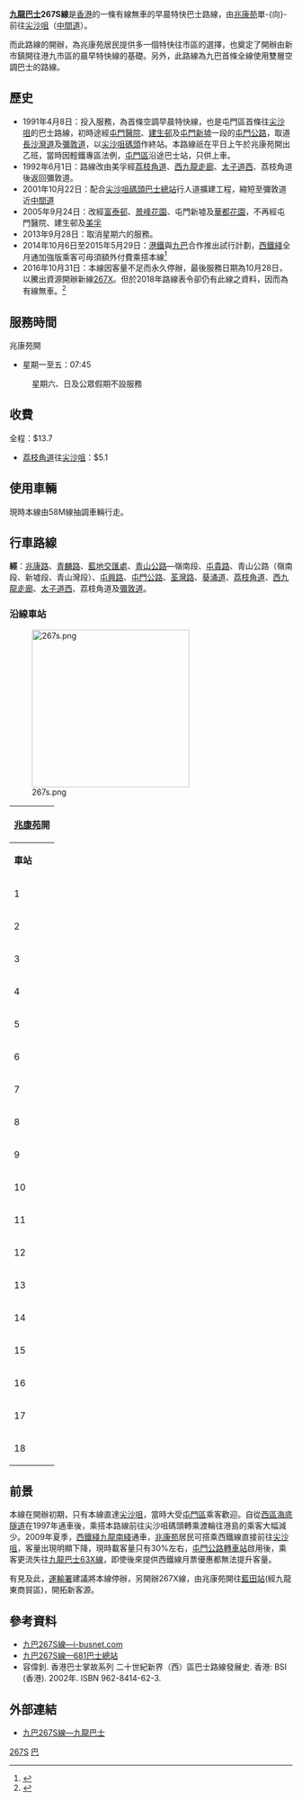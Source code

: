 {{公共汽車路線資訊
| 代表圖像 = KMB JU1546 267S.jpg
| 路線名稱             = 九龍巴士267S線
| 外文名稱             = KMB Route 267S
| 經營者 = 九龍巴士
| 所屬車廠 = [[九巴屯門車廠|屯門車廠]]（U）
| 全程行駛里程 = 34.7公里
| 全程行車時間 = 84分鐘
| 起點站 = [[兆康苑|兆康苑]]
| 途經地點 = [[屯門公路|屯門公路]]、[[荃灣路|荃灣路]]、[[西九龍走廊|西九龍走廊]]
| 終點站 = [[尖沙咀|尖沙咀]]（[[中間道|中間道]]）
| 服務時間 = 星期一至五：07:45
| 起點站服務時間 = 
| 終點站服務時間 = 
| 班次頻率 = 固定班次
| 路線用車 = 沒有指定用車
| 全程收費 = $13.7
| 分段收費站點 = [[荔枝角道|荔枝角道]]往尖沙咀：$5.1
| 服務時間以外替代路線 = [[九龍巴士63X線|九龍巴士63X線]]
| 主要競爭交通 = [[港鐵|港鐵]][[屯馬線|屯馬線]]
| 備註=
| 路線性質=早上繁忙時間單向線
}}

'''[[九龍巴士|九龍巴士]]267S線'''是[[香港|香港]]的一條有線無車的早晨特快巴士路線，由[[兆康苑|兆康苑]]單-{向}-前往[[尖沙咀|尖沙咀]]（[[中間道|中間道]]）。

而此路線的開辦，為兆康苑居民提供多一個特快往市區的選擇，也奠定了開辦由新市鎮開往港九市區的晨早特快線的基礎。另外，此路線為九巴首條全線使用雙層空調巴士的路線。

==歷史==
*1991年4月8日：投入服務，為首條空調早晨特快線，也是屯門區首條往[[尖沙咀|尖沙咀]]的巴士路線，初時途經[[屯門醫院|屯門醫院]]、[[建生邨|建生邨]]及[[屯門新墟|屯門新墟]]一段的[[屯門公路|屯門公路]]，取道[[長沙灣道|長沙灣道]]及[[彌敦道|彌敦道]]，以[[尖沙咀天星碼頭|尖沙咀碼頭]]作終站。本路線祇在平日上午於兆康苑開出乙班，當時因輕鐵專區法例，[[屯門區|屯門區]]沿途巴士站，只供上車。
*1992年6月1日：路線改由美孚經[[荔枝角道|荔枝角道]]、[[西九龍走廊|西九龍走廊]]、[[太子道西|太子道西]]、荔枝角道後返回彌敦道。
*2001年10月22日：配合[[尖沙咀天星碼頭公共運輸交匯處|尖沙咀碼頭巴士總站]]行人道擴建工程，縮短至彌敦道近[[中間道|中間道]]
*2005年9月24日：改經[[富泰邨|富泰邨]]、[[景峰花園|景峰花園]]、屯門新墟及[[華都花園|華都花園]]，不再經屯門醫院、建生邨及[[美孚_(香港)|美孚]]
*2013年9月28日：取消星期六的服務。
*2014年10月6日至2015年5月29日：[[港鐵|港鐵]]與[[九巴|九巴]]合作推出試行計劃，[[西鐵綫|西鐵綫]]全月通加強版乘客可毋須額外付費乘搭本線<ref>{{Cite web |url=http://www.kmb.hk/tc/news/press/archives/news201409232081.html |title=九龍巴士 |accessdate=2014-09-24 |archive-date=2020-11-01 |archive-url=https://web.archive.org/web/20201101110746/http://www.kmb.hk/tc/news/press/archives/news201409232081.html |dead-url=no }}</ref>
*2016年10月31日：本線因客量不足而永久停辦，最後服務日期為10月28日，以騰出資源開辦新線[[九龍巴士267X線|267X]]。但於2018年路線表令卻仍有此線之資料，因而為有線無車。<ref>{{Cite web |url=https://www.legco.gov.hk/yr17-18/chinese/subleg/negative/2018ln085-c.pdf |title=2018年九龍巴士（一九三三）公司路線表令 |access-date=2018-07-08 |archive-date=2019-10-31 |archive-url=https://web.archive.org/web/20191031121623/https://www.legco.gov.hk/yr17-18/chinese/subleg/negative/2018ln085-c.pdf }}</ref>

==服務時間==
;兆康苑開
*星期一至五：07:45
:星期六、日及公眾假期不設服務

==收費==
全程：$13.7
*[[荔枝角道|荔枝角道]]往[[尖沙咀|尖沙咀]]：$5.1
{{fare-remarks|KMB|fcs=Y}}

==使用車輛==
現時本線由58M線抽調車輛行走。

==行車路線==
'''經'''：[[兆康路|兆康路]]、[[青麟路|青麟路]]、[[藍地交匯處|藍地交匯處]]、[[青山公路|青山公路]]—嶺南段、[[屯貴路|屯貴路]]、青山公路（嶺南段、新墟段、青山灣段）、[[屯興路|屯興路]]、[[屯門公路|屯門公路]]、[[荃灣路|荃灣路]]、[[葵涌道|葵涌道]]、[[荔枝角道|荔枝角道]]、[[西九龍走廊|西九龍走廊]]、[[太子道西|太子道西]]、荔枝角道及[[彌敦道|彌敦道]]。

===沿線車站===
[[File:267s.png|280px]]
{|class="wikitable" style="text-align: center"
!colspan=3|[[兆康苑|兆康苑]]開
|-
!'''車站'''!!'''車站名稱'''!!'''位置'''
|-
|1||[[兆康苑|兆康苑]]巴士總站||[[兆康苑巴士總站|兆康苑巴士總站]]
|-
|2||[[五柳路|五柳路]]||[[青麟路|青麟路]]
|-
|3||[[富泰邨|富泰邨]]||[[青山公路#嶺南段|青山公路－嶺南段]]
|-
|4||[[聚康山莊|聚康山莊]]||[[屯貴路|屯貴路]]
|-
|5||[[嶺南大學_(香港)|嶺南大學]]||rowspan="2"|青山公路－嶺南段
|-
|6||[[彩暉花園|彩暉花園]]
|-
|7||[[景峰花園|景峰花園]]||rowspan="3"|[[青山公路#嶺南段|青山公路－新墟段]]
|-
|8||[[新圍仔|新圍仔]]
|-
|9||[[中華基督教會何福堂書院|何福堂書院]]
|-
|10||[[華都花園|華都花園]]||[[青山公路#嶺南段|青山公路－青山灣段]]
|-
|11||[[屯門官立中學|屯門官立中學]]||[[屯興路|屯興路]]
{{Routemapbreak|colspan=3|{{SR|9}}[[屯門公路|屯門公路]]；{{SR|5}} [[荃灣路|荃灣路]]、[[葵涌道|葵涌道]]、[[西九龍走廊|西九龍走廊]]}}
|-
|12||[[鴉蘭街|鴉蘭街]]||[[荔枝角道|荔枝角道]]
|-
|13||[[奶路臣街|奶路臣街]]||rowspan="5"|[[彌敦道|彌敦道]]
|-
|14||[[碧街|碧街]]
|-
|15||[[加士居道|加士居道]]
|-
|16||[[德成街|德成街]]
|-
|17||[[金巴利道|金巴利道]]
|-
|18||尖沙咀（[[中間道|中間道]]）||[[尖沙咀(中間道)巴士總站|尖沙咀(中間道)巴士總站]]
|}

==前景==
本線在開辦初期，只有本線直達[[尖沙咀|尖沙咀]]，當時大受[[屯門區|屯門區]]乘客歡迎。自從[[西區海底隧道|西區海底隧道]]在1997年通車後，乘搭本路線前往尖沙咀碼頭轉乘渡輪往港島的乘客大幅減少。2009年夏季，[[西鐵綫|西鐵綫]][[九龍南綫|九龍南綫]]通車，[[兆康苑|兆康苑]]居民可搭乘西鐵線直接前往[[尖沙咀|尖沙咀]]，客量出現明顯下降，現時載客量只有30%左右，[[屯門公路轉車站|屯門公路轉車站]]啟用後，乘客更流失往[[九龍巴士63X線|九龍巴士63X線]]，即使後來提供西鐵線月票優惠都無法提升客量。

有見及此，[[運輸署|運輸署]]建議將本線停辦，另開辦267X線，由兆康苑開往[[藍田站_(香港)|藍田站]](經九龍東商貿區)，開拓新客源。

==參考資料==
{{references}}
*[https://web.archive.org/web/20080622105118/http://www.i-busnet.com/busroute/kmb/kmbr267s.php 九巴267S線—i-busnet.com]
*[http://www.681busterminal.com/267s.html 九巴267S線—681巴士總站] {{Wayback|url=http://www.681busterminal.com/267s.html |date=20161109034636 }}
*容偉釗. 香港巴士掌故系列 二十世紀新界（西）區巴士路線發展史. 香港: BSI (香港). 2002年. ISBN 962-8414-62-3.

==外部連結==
*[http://www.kmb.hk/chinese.php?page=search&prog=route_no.php&route_no=267S 九巴267S線—九龍巴士]

[[Category:已取消九龍巴士路線|267S]]
[[Category:2016年香港廢除|巴]]